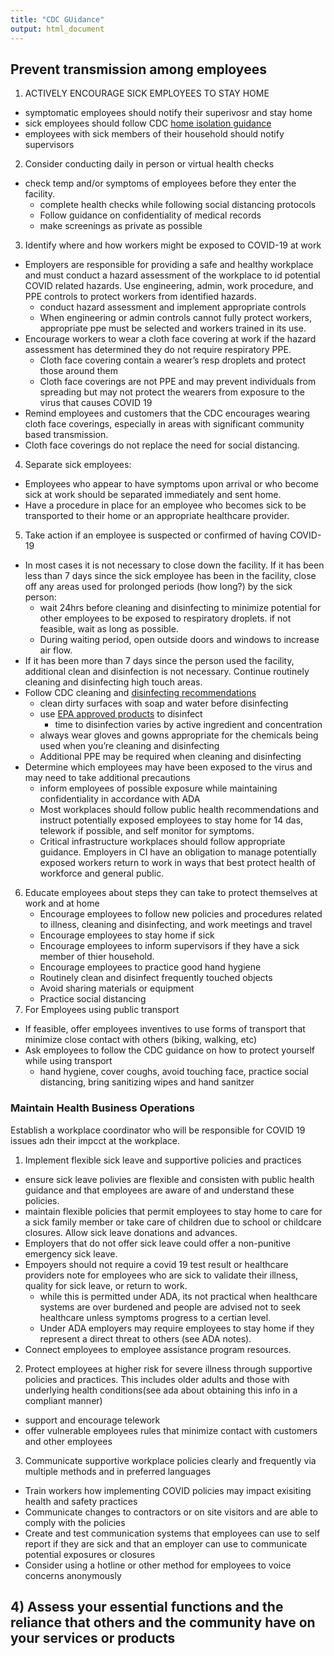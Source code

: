 ```yaml
---
title: "CDC GUidance"
output: html_document
---
```


## Prevent transmission among employees

1) ACTIVELY ENCOURAGE SICK EMPLOYEES TO STAY HOME
- symptomatic employees should notify their superivosr and stay home
- sick employees should follow CDC [home isolation guidance](https://www.cdc.gov/coronavirus/2019-ncov/hcp/disposition-in-home-patients.html)
- employees with sick members of their household should notify supervisors
2) Consider conducting daily in person or virtual health checks 
- check temp and/or symptoms of employees before they enter the facility. 
    - complete health checks while following social distancing protocols
    - Follow guidance on confidentiality of medical records
    - make screenings as private as possible
3) Identify where and how workers might be exposed to COVID-19 at work
- Employers are responsible for providing a safe and healthy workplace and must conduct a hazard assessment of the workplace to id potential COVID related hazards. Use engineering, admin, work procedure, and PPE controls to protect workers from identified hazards. 
    - conduct hazard assessment and implement appropriate controls
    - When engineering or admin controls cannot fully protect workers, appropriate ppe must be selected and workers trained in its use.
- Encourage workers to wear a cloth face covering at work if the hazard assessment has determined they do not require respiratory PPE. 
    - Cloth face covering contain a wearer's resp droplets and protect those around them
    - Cloth face coverings are not PPE and may prevent individuals from spreading but may not protect the wearers from exposure to the virus that causes COVID 19
- Remind employees and customers that the CDC encourages wearing cloth face coverings, especially in areas with significant community based transmission. 
- Cloth face coverings do not replace the need for social distancing. 
4) Separate sick employees:
- Employees who appear to have symptoms upon arrival or who become sick at work should be separated immediately and sent home. 
- Have a procedure in place for an employee who becomes sick to be transported to their home or an appropriate healthcare provider. 
5)  Take action if an employee is suspected or confirmed of having COVID-19
- In most cases it is not necessary to close down the facility. If it has been less than 7 days since the sick employee has been in the facility, close off any areas used for prolonged periods (how long?) by the sick person:
    - wait 24hrs before cleaning and disinfecting to minimize potential for other employees to be exposed to respiratory droplets. if not feasible, wait as long as possible. 
    - During waiting period, open outside doors and windows to increase air flow. 
- If it has been more than 7 days since the person used the facility, additional clean and disinfection is not necessary. Continue routinely cleaning and disinfecting high touch areas. 
- Follow CDC cleaning and [disinfecting recommendations](https://www.cdc.gov/coronavirus/2019-ncov/community/organizations/cleaning-disinfection.html)
    - clean dirty surfaces with soap and water before disinfecting
    - use [EPA approved products](https://www.epa.gov/pesticide-registration/list-n-disinfectants-use-against-sars-cov-2-covid-19) to disinfect
        - time to disinfection varies by active ingredient and concentration
    - always wear gloves and gowns appropriate for the chemicals being used when you're cleaning and disinfecting
    - Additional PPE may be required when cleaning and disinfecting
- Determine which employees may have been exposed to the virus and may need to take additional precautions
    - inform employees of possible exposure while maintaining confidentiality in accordance with ADA
    - Most workplaces should follow public health recommendations and instruct potentially exposed employees to stay home for 14 das, telework if possible, and self monitor for symptoms.
    - Critical infrastructure workplaces should follow appropriate guidance. Employers in CI have an obligation to manage potentially exposed workers return to work in ways that best protect health of workforce and general public.
6) Educate employees about steps they can take to protect themselves at work and at home
    - Encourage employees to follow new policies and procedures related to illness, cleaning and disinfecting, and work meetings and travel
    - Encourage employees to stay home if sick
    - Encourage employees to inform supervisors if they have a sick member of thier household.
    - Encourage employees to practice good hand hygiene 
    - Routinely clean and disinfect frequently touched objects 
    - Avoid sharing materials or equipment
    - Practice social distancing
7) For Employees using public transport
- If feasible, offer employees inventives to use forms of transport that minimize close contact with others (biking, walking, etc)
- Ask employees to follow the CDC guidance on how to protect yourself while using transport 
    - hand hygiene, cover coughs, avoid touching face, practice social distancing, bring sanitizing wipes and hand sanitzer

### Maintain Health Business Operations

Establish a workplace coordinator who will be responsible for COVID 19 issues adn their impcct at the workplace. 

1) Implement flexible sick leave and supportive policies and practices
- ensure sick leave polivies are flexible and consisten with public health guidance and that employees are aware of and understand these policies. 
- maintain flexible policies that permit employees to stay home to care for a sick family member or take care of children due to school or childcare closures. Allow sick leave donations and advances. 
- Employers that do not offer sick leave could offer a non-punitive emergency sick leave.
- Empoyers should not require a covid 19 test result or healthcare providers note for employees who are sick to validate their illness, quality for sick leave, or return to work.
    - while this is permitted under ADA, its not practical when healthcare systems are over burdened and people are advised not to seek healthcare unless symptoms progress to a certian level. 
    - Under ADA employers may require employees to stay home if they represent a direct threat to others (see ADA notes).
- Connect employees to employee assistance program resources. 
2) Protect employees at higher risk for severe illness through supportive policies and practices. This includes older adults and those with underlying health conditions(see ada about obtaining this info in a compliant manner)
- support and encourage telework
- offer vulnerable employees rules that minimize contact with customers and other employees
3) Communicate supportive workplace policies clearly and frequently via multiple methods and in preferred languages
- Train workers how implementing COVID policies may impact exisiting health and safety practices
- Communicate changes to contractors or on site visitors and are able to comply with the policies
- Create and test communication systems that employees can use to self report if they are sick and that an employer can use to communicate potential exposures or closures
- Consider using a hotline or other method for employees to voice concerns anonymously
4) Assess your essential functions and the reliance that others and the community have on your services or products
- 






    




















